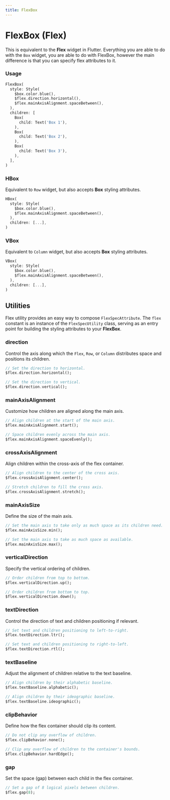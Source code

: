 ```yaml
---
title: FlexBox
---
```


# FlexBox (Flex)

This is equivalent to the **Flex** widget in Flutter. Everything you are able to do with the `Box` widget, you are able to do with FlexBox, however the main difference is that you can specify flex attributes to it.

### Usage

```dart
FlexBox(
  style: Style(
    $box.color.blue(),
    $flex.direction.horizontal(),
    $flex.mainAxisAlignment.spaceBetween(),
  ),
  children: [
    Box(
      child: Text('Box 1'),
    ),
    Box(
      child: Text('Box 2'),
    ),
    Box(
      child: Text('Box 3'),
    ),
  ],
)
```

### HBox

Equivalent to `Row` widget, but also accepts **Box** styling attributes.

```dart
HBox(
  style: Style(
    $box.color.blue(),
    $flex.mainAxisAlignment.spaceBetween(),
  ),
  children: [...],
)
```

### VBox

Equivalent to `Column` widget, but also accepts **Box** styling attributes.

```dart
VBox(
  style: Style(
    $box.color.blue(),
    $flex.mainAxisAlignment.spaceBetween(),
  ),
  children: [...],
)
```

## Utilities

Flex utility provides an easy way to compose `FlexSpecAttribute`. The `flex` constant is an instance of the `FlexSpecUtility` class, serving as an entry point for building the styling attributes to your **FlexBox**.

### **direction**

Control the axis along which the `Flex`, `Row`, or `Column` distributes space and positions its children.

```dart
// Set the direction to horizontal.
$flex.direction.horizontal();

// Set the direction to vertical.
$flex.direction.vertical();
```

### **mainAxisAlignment**

Customize how children are aligned along the main axis.

```dart
// Align children at the start of the main axis.
$flex.mainAxisAlignment.start();

// Space children evenly across the main axis.
$flex.mainAxisAlignment.spaceEvenly();
```

### **crossAxisAlignment**

Align children within the cross-axis of the flex container.

```dart
// Align children to the center of the cross axis.
$flex.crossAxisAlignment.center();

// Stretch children to fill the cross axis.
$flex.crossAxisAlignment.stretch();
```

### **mainAxisSize**

Define the size of the main axis.

```dart
// Set the main axis to take only as much space as its children need.
$flex.mainAxisSize.min();

// Set the main axis to take as much space as available.
$flex.mainAxisSize.max();
```

### **verticalDirection**

Specify the vertical ordering of children.

```dart
// Order children from top to bottom.
$flex.verticalDirection.up();

// Order children from bottom to top.
$flex.verticalDirection.down();
```

### **textDirection**

Control the direction of text and children positioning if relevant.

```dart
// Set text and children positioning to left-to-right.
$flex.textDirection.ltr();

// Set text and children positioning to right-to-left.
$flex.textDirection.rtl();
```

### **textBaseline**

Adjust the alignment of children relative to the text baseline.

```dart
// Align children by their alphabetic baseline.
$flex.textBaseline.alphabetic();

// Align children by their ideographic baseline.
$flex.textBaseline.ideographic();
```

### **clipBehavior**

Define how the flex container should clip its content.

```dart
// Do not clip any overflow of children.
$flex.clipBehavior.none();

// Clip any overflow of children to the container's bounds.
$flex.clipBehavior.hardEdge();
```

### **gap**

Set the space (gap) between each child in the flex container.

```dart
// Set a gap of 8 logical pixels between children.
$flex.gap(8);
```

